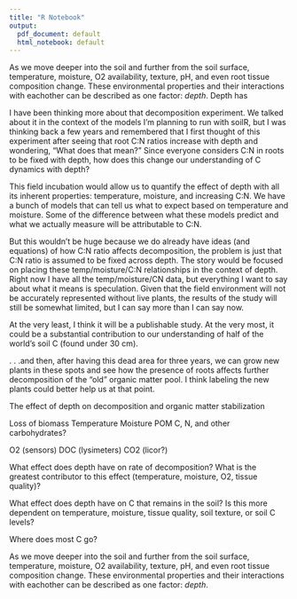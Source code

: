 ```yaml
---
title: "R Notebook"
output:
  pdf_document: default
  html_notebook: default
---
```

As we move deeper into the soil and further from the soil surface, temperature, moisture, O2 availability, texture, pH, and even root tissue composition change.  These environmental properties and their interactions with eachother can be described as one factor: *depth*.  Depth has   





I have been thinking more about that decomposition experiment.  We talked about it in the context of the models I'm planning to run with soilR, but I was thinking back a few years and remembered that I first thought of this experiment after seeing that root C:N ratios increase with depth and wondering, "What does that mean?"  Since everyone considers C:N in roots to be fixed with depth, how does this change our understanding of C dynamics with depth?

This field incubation would allow us to quantify the effect of depth with all its inherent properties: temperature, moisture, and increasing C:N.  We have a bunch of models that can tell us what to expect based on temperature and moisture.  Some of the difference between what these models predict and what we actually measure will be attributable to C:N. 

But this wouldn't be huge because we do already have ideas (and equations) of how C:N ratio affects decomposition, the problem is just that C:N ratio is assumed to be fixed across depth.  The story would be focused on placing these temp/moisture/C:N relationships in the context of depth.  Right now I have all the temp/moisture/CN data, but everything I want to say about what it means is speculation.  Given that the field environment will not be accurately represented without live plants, the results of the study will still be somewhat limited, but I can say more than I can say now. 

At the very least, I think it will be a publishable study. At the very most, it could be a substantial contribution to our understanding of half of the world's soil C (found under 30 cm). 

. . .and then, after having this dead area for three years, we can grow new plants in these spots and see how the presence of roots affects further decomposition of the "old" organic matter pool.  I think labeling the new plants could better help us at that point.    


The effect of depth on decomposition and organic matter stabilization

Loss of biomass
Temperature
Moisture
POM
C, N, and other carbohydrates?

O2 (sensors)
DOC (lysimeters)
CO2 (licor?)


What effect does depth have on rate of decomposition?  What is the greatest contributor to this effect (temperature, moisture, O2, tissue quality)?

What effect does depth have on C that remains in the soil?  Is this more dependent on temperature, moisture, tissue quality, soil texture, or soil C levels?

Where does most C go?



As we move deeper into the soil and further from the soil surface, temperature, moisture, O2 availability, texture, pH, and even root tissue composition change.  These environmental properties and their interactions with eachother can be described as one factor: *depth*.          



